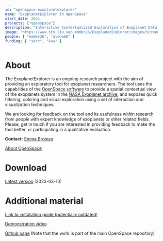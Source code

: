 ```yaml
---
id: "openspace-exoplanetexplorer"
name: "ExoplanetExplorer in OpenSpace"
start_date: 2021
projects: ["openspace"]
description: "Interactive Contextualized Exploration of Exoplanet Data for Experts"
image: "https://www.itn.liu.se/~emmbr26/ExoplanetExplorer/images/Screenshot_2022-09-30_twocolors_bothviews.png"
people: [ "emmbr26", "alebo68" ]
funding: [ "serc", "kaw" ]
---
```


# About
The ExoplanetExplorer is an ongoing research project with the aim of providing an exploratory tool for exoplanet researchers.
The tool uses the capabilities of the [OpenSpace software](https://www.openspaceproject.com/) to provide a spatial contextual view of the exoplanets system in the [NASA Exoplanet archive](https://exoplanetarchive.ipac.caltech.edu/), and exposes quick filtering, coloring and visual exploration using a set of interaction and visualization techniques.

We are looking for feedback on the tool and its usefulness within research from people with expert knowledge of exoplanets or other related fields.
Please, get in touch if you are interested in providing feedback to make the tool better, or participating in a qualitative evaluation.

**Contact:** [Emma Broman](/personnel/emmbr26/)

[About OpenSpace](https://www.openspaceproject.com/)

# Download

[Latest version](https://data.openspaceproject.com/release/ExoplanetExplorer/2023-03-10/OpenSpace_ExoExplorer.zip) (2023-03-10)

# Additional material
[Link to installation guide (potentially outdated)](https://www.itn.liu.se/~emmbr26/ExoplanetExplorer/2022-09-21/Guide.pdf)

[Demonstration video](https://data.openspaceproject.com/release/ExoplanetExplorer/misc/demo_video.mov)

[Github page](https://github.com/OpenSpace/OpenSpace/tree/project/exoplanet-explorer) (Note that the work is part of the main OpenSpace repository)
